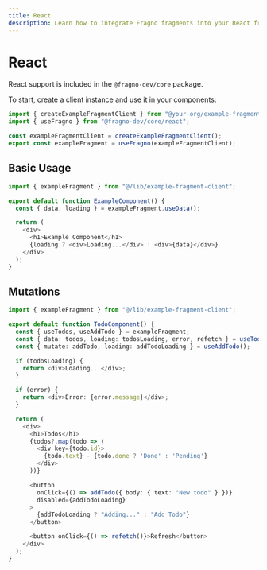 ```yaml
---
title: React
description: Learn how to integrate Fragno fragments into your React frontend
---
```


# React

React support is included in the `@fragno-dev/core` package.

To start, create a client instance and use it in your components:

```typescript title="lib/example-fragment-client.ts"
import { createExampleFragmentClient } from "@your-org/example-fragment";
import { useFragno } from "@fragno-dev/core/react";

const exampleFragmentClient = createExampleFragmentClient();
export const exampleFragment = useFragno(exampleFragmentClient);
```

## Basic Usage

```typescript title="components/ExampleComponent.tsx"
import { exampleFragment } from "@/lib/example-fragment-client";

export default function ExampleComponent() {
  const { data, loading } = exampleFragment.useData();

  return (
    <div>
      <h1>Example Component</h1>
      {loading ? <div>Loading...</div> : <div>{data}</div>}
    </div>
  );
}
```

## Mutations

```typescript title="components/TodoComponent.tsx"
import { exampleFragment } from "@/lib/example-fragment-client";

export default function TodoComponent() {
  const { useTodos, useAddTodo } = exampleFragment;
  const { data: todos, loading: todosLoading, error, refetch } = useTodos();
  const { mutate: addTodo, loading: addTodoLoading } = useAddTodo();

  if (todosLoading) {
    return <div>Loading...</div>;
  }

  if (error) {
    return <div>Error: {error.message}</div>;
  }

  return (
    <div>
      <h1>Todos</h1>
      {todos?.map(todo => (
        <div key={todo.id}>
          {todo.text} - {todo.done ? 'Done' : 'Pending'}
        </div>
      ))}

      <button
        onClick={() => addTodo({ body: { text: "New todo" } })}
        disabled={addTodoLoading}
      >
        {addTodoLoading ? "Adding..." : "Add Todo"}
      </button>

      <button onClick={() => refetch()}>Refresh</button>
    </div>
  );
}
```
